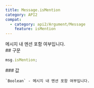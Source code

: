 ```yaml
---
title: Message.isMention
category: API2
compat:
  - category: api2/Argument/Message
    feature: isMention
---
```


<Section>
  메시지 내 멘션 포함 여부입니다.
</Section>
<Section>
  ## 구문

  ~~~js
  msg.isMention;
  ~~~

  <Section>
    ### 값

    `Boolean` - 메시지 내 멘션 포함 여부입니다.
  </Section>
</Section>